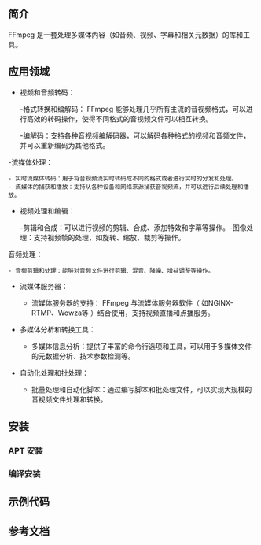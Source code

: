 ## 简介

FFmpeg 是一套处理多媒体内容（如音频、视频、字幕和相关元数据）的库和工具。

## 应用领域

- 视频和音频转码：

  -格式转换和编解码： FFmpeg 能够处理几乎所有主流的音视频格式，可以进行高效的转码操作，使得不同格式的音视频文件可以相互转换。

  -编解码：支持各种音视频编解码器，可以解码各种格式的视频和音频文件，并可以重新编码为其他格式。

-流媒体处理：

    - 实时流媒体转码：用于将音视频流实时转码成不同的格式或者进行实时的分发和处理。
    - 流媒体的捕获和播放：支持从各种设备和网络来源捕获音视频流，并可以进行后续处理和播放。

- 视频处理和编辑：

  -剪辑和合成：可以进行视频的剪辑、合成、添加特效和字幕等操作。-图像处理：支持视频帧的处理，如旋转、缩放、裁剪等操作。

音频处理：

    - 音频剪辑和处理：能够对音频文件进行剪辑、混音、降噪、增益调整等操作。

- 流媒体服务器：

  - 流媒体服务器的支持： FFmpeg 与流媒体服务器软件（ 如NGINX-RTMP、Wowza等 ）结合使用，支持视频直播和点播服务。

- 多媒体分析和转换工具：

  - 多媒体信息分析：提供了丰富的命令行选项和工具，可以用于多媒体文件的元数据分析、技术参数检测等。

- 自动化处理和批处理：

  - 批量处理和自动化脚本：通过编写脚本和批处理文件，可以实现大规模的音视频文件处理和转换。

## 安装

### APT 安装

### 编译安装

## 示例代码

## 参考文档
